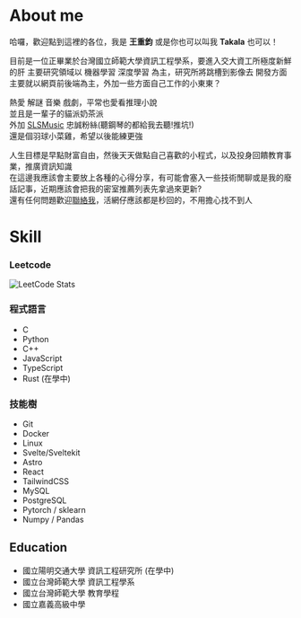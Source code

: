 # About me
哈囉，歡迎點到這裡的各位，我是 **王重鈞** 或是你也可以叫我 **Takala** 也可以！

目前是一位正畢業於台灣國立師範大學資訊工程學系，要進入交大資工所極度新鮮的肝
主要研究領域以 機器學習 深度學習 為主，研究所將跳槽到影像去
開發方面主要就以網頁前後端為主，外加一些方面自己工作的小東東？

熱愛 解謎 音樂 戲劇，平常也愛看推理小說  
並且是一輩子的貓派奶茶派  
外加 [SLSMusic](https://www.youtube.com/@SLSMusic) 忠誠粉絲(聽鋼琴的都給我去聽!推坑!)  
還是個羽球小菜雞，希望以後能練更強

人生目標是早點財富自由，然後天天做點自己喜歡的小程式，以及投身回饋教育事業，推廣資訊知識  
在這邊我應該會主要放上各種的心得分享，有可能會塞入一些技術閒聊或是我的廢話記事，近期應該會把我的密室推薦列表先拿過來更新?  
還有任何問題歡迎[聯絡我](mailto:ccwangtakala@gmail.com)，活網仔應該都是秒回的，不用擔心找不到人

# Skill

### Leetcode
![LeetCode Stats](https://leetcard.jacoblin.cool/takalawang?theme=nord&font=Viga&ext=contest)

### 程式語言
- C
- Python
- C++
- JavaScript
- TypeScript
- Rust (在學中)
### 技能樹
- Git
- Docker
- Linux
- Svelte/Sveltekit
- Astro
- React
- TailwindCSS
- MySQL
- PostgreSQL
- Pytorch / sklearn
- Numpy / Pandas    

## Education

- 國立陽明交通大學 資訊工程研究所 (在學中)
- 國立台灣師範大學 資訊工程學系
- 國立台灣師範大學 教育學程 
- 國立嘉義高級中學
